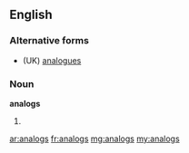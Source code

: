 ==English==

===Alternative forms===
* (UK) [[analogues]]

===Noun===
'''analogs'''

# {{US}} {{plural of|[[analog]]}}

[[ar:analogs]]
[[fr:analogs]]
[[mg:analogs]]
[[my:analogs]]